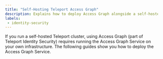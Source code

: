 ```yaml
---
title: "Self-Hosting Teleport Access Graph"
description: Explains how to deploy Access Graph alongside a self-hosted Teleport cluster.
labels:
 - identity-security
---
```


If you run a self-hosted Teleport cluster, using Access Graph (part of
Teleport Identity Security) requires running the Access Graph Service on your own
infrastructure. The following guides show you how to deploy the Access Graph
Service.

<DocCardList />
